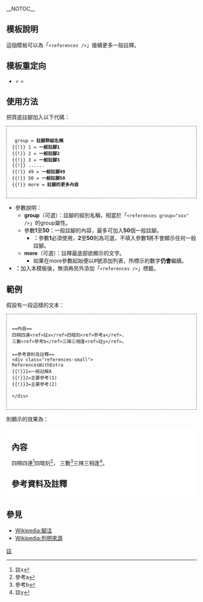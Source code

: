 <includeonly><!-- 在這裡加入模板的保護標識 --></includeonly><noinclude>{{template doc page viewed directly}}</noinclude>
{{esoteric}} __NOTOC__
==模板說明==
這個模板可以為「<code><nowiki><references /></nowiki></code>」接續更多一般註釋。

==模板重定向==
*'''{{tl|ReferencesWithExtra}}''' = {{tl|一般註釋}} = {{tl|更多註釋}}

==使用方法==
把頁底註腳加入以下代碼：
<div class="toccolours" style="border:1px dashed #296dad;padding:1em"><tt>
{{ReferencesWithExtra {{!}} group = '''註腳群組名稱'''
<br />{{!}}     1 = '''一般註腳1'''
<br />{{!}}     2 = '''一般註腳2'''
<br />{{!}}     3 = '''一般註腳3'''
<br />{{!}} ......
<br />{{!}}    49 = '''一般註腳49'''
<br />{{!}}    50 = '''一般註腳50'''
<br />{{!}}  more = '''註腳的更多內容'''
<br />{{tlBf}}
</tt></div>
*參數說明：
**'''group'''（可選）：註腳的組別名稱，相當於「<code><nowiki><references group="xxx" /></nowiki></code>」的group屬性。
**參數'''1'''至'''50'''：一般註腳的內容，最多可加入'''50'''個一般註腳。
***'''{{red|注意}}：'''參數'''1'''必須使用，'''2'''至'''50'''則為可選，不填入參數'''1'''將不會顯示任何一般註腳。
**'''more'''（可選）：註釋最底部欲顯示的文字。
***如果在more參數起始便以#號添加列表，所標示的數字'''仍會'''繼續。
*'''{{red|注意}}：'''加入本模板後，無須再另外添加「<code><nowiki><references /></nowiki></code>」標籤。

==範例==
假設有一段這樣的文本：
<div class="toccolours" style="border:1px dashed #296dad;padding:1em"><tt>
&#61;=內容==
<br />四槓四連&lt;ref>註x&lt;/ref>四暗刻&lt;ref>參考a&lt;/ref>，
<br />三數&lt;ref>參考b&lt;/ref>三辣三相逢&lt;ref>註y&lt;/ref>。
<br />
<br />&#61;=參考資料及註釋==
<br />&lt;div class="references-small">
<br />{{tlBh}}ReferencesWithExtra
<br />{{!}}1=一般註解A
<br />{{!}}2=主要參考(1)
<br />{{!}}3=主要參考(2)
<br />{{tlBf}}
<br />&lt;/div>
</tt></div>


則顯示的效果為：
<div class="toccolours" style="float:none; padding:0.3em 1em; background-color:#FFFFFF">{{noEditH}}
==內容==
四槓四連<ref>註x</ref>四暗刻<ref>參考a</ref>，
三數<ref>參考b</ref>三辣三相逢<ref>註y</ref>。

==參考資料及註釋==
<div class="references-small">
{{ReferencesWithExtra
|1=一般註解A
|2=主要參考(1)
|3=主要參考(2)
}}
</div>
{{noEditF}}</div>


==參見==
*[[Wikipedia:腳注]]
*[[Wikipedia:列明來源]]
<includeonly>
[[Category:引用模板| ]]
[[Category:頁面訊息模板|註]]
<!-- 本行下加入模板的跨語言鏈接 -->
</includeonly>